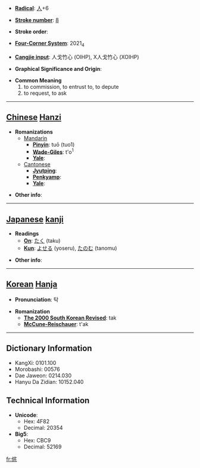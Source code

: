 * '''[[Wiktionary:Chinese radical index| Radical]]''': [[Wiktionary:Chinese radical index 人|人]]+6

* '''[[Wiktionary:Chinese total strokes index|Stroke number]]''': [[Wiktionary:Chinese total strokes index 8|8]]

* '''Stroke order''': 

* '''[[Wiktionary:Chinese four corner index|Four-Corner System]]''': 2021<sub>4</sub>

* '''[[Wiktionary:Chinese Cangjie index|Cangjie input]]''': 人戈竹心 (OIHP), X人戈竹心 (XOIHP)

* '''Graphical Significance and Origin''': 

* '''Common Meaning'''
*#to commission, to entrust to, to depute
*# to request, to ask


----

== [[Chinese]] [[Hanzi]] ==

* '''Romanizations'''
** [[Mandarin]]
*** '''[[Pinyin]]''': tuō (tuo1)
*** '''[[Wade-Giles]]''': t'o<sup>1</sup>
*** '''[[Yale]]''': 
**[[Cantonese]]
***'''[[Jyutping]]''':
***'''[[Penkyamp]]''': 
***'''[[Yale]]''': 

* '''Other info''': 

----

== [[Japanese]] [[kanji]] ==

* '''Readings'''
** '''[[On]]''': [[たく]] (taku)
** '''[[Kun]]''': [[よせる]] (yoseru), [[たのむ]] (tanomu)

* '''Other info''':  

----

== [[Korean]] [[Hanja]] ==

* '''Pronunciation''': 탁

* '''Romanization'''
** '''[[The 2000 South Korean Revised Romanization|The 2000 South Korean Revised]]''': tak
** '''[[McCune-Reischauer]]''': t'ak

----

== Dictionary Information ==

* KangXi: 0101.100
* Morobashi: 00576
* Dae Jaweon: 0214.030
* Hanyu Da Zidian: 10152.040

== Technical Information ==

* '''Unicode''':
** Hex: 4F82
** Decimal: 20354
* '''Big5''':
** Hex: CBC9
** Decimal: 52169

[[fr:侂]]